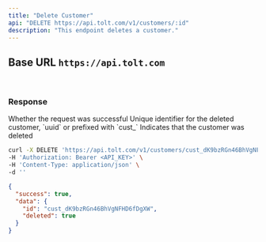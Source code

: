 ```yaml
---
title: "Delete Customer"
api: "DELETE https://api.tolt.com/v1/customers/:id"
description: "This endpoint deletes a customer."
---
```


## Base URL `https://api.tolt.com`

<br />

### Response

<ResponseField name="success" type="boolean">
  Whether the request was successful
</ResponseField>

<ResponseField name="data" type="object">
  <Expandable title="properties" defaultOpen={true}>
    <ResponseField name="id" type="string">
      Unique identifier for the deleted customer, `uuid` or prefixed with
      `cust_`
    </ResponseField>
    <ResponseField name="deleted" type="boolean">
      Indicates that the customer was deleted
    </ResponseField>
  </Expandable>
</ResponseField>

<RequestExample>

```bash cURL
curl -X DELETE 'https://api.tolt.com/v1/customers/cust_dK9bzRGn46BhVgNFHD6fDgXW' \
-H 'Authorization: Bearer <API_KEY>' \
-H 'Content-Type: application/json' \
-d ''
```

</RequestExample>

<ResponseExample>

```json Response
{
  "success": true,
  "data": {
    "id": "cust_dK9bzRGn46BhVgNFHD6fDgXW",
    "deleted": true
  }
}
```

</ResponseExample>
